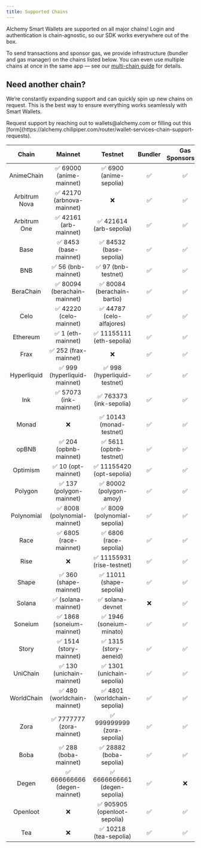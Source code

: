 ```yaml
---
title: Supported Chains
---
```


Alchemy Smart Wallets are supported on all major chains! Login and authentication is chain-agnostic, so our SDK works everywhere out of the box.

To send transactions and sponsor gas, we provide infrastructure (bundler and gas manager) on the chains listed below. You can even use multiple chains at once in the same app — see our [multi-chain guide](/wallets/recipes/multi-chain-setup) for details.

## Need another chain?

We’re constantly expanding support and can quickly spin up new chains on request. This is the best way to ensure everything works seamlessly with Smart Wallets.

<Info>
  Request support by reaching out to wallets@alchemy.com or filling out this
  [form](https://alchemy.chilipiper.com/router/wallet-services-chain-support-requests).
</Info>

|     Chain     |           Mainnet            |            Testnet            | Bundler | Gas Sponsorship |
| :-----------: | :--------------------------: | :---------------------------: | :-----: | :-------------: |
|  AnimeChain   |   ✅ 69000 (anime-mainnet)   |    ✅ 6900 (anime-sepolia)    |   ✅    |       ✅        |
| Arbitrum Nova |  ✅ 42170 (arbnova-mainnet)  |              ❌               |   ✅    |       ✅        |
| Arbitrum One  |    ✅ 42161 (arb-mainnet)    |    ✅ 421614 (arb-sepolia)    |   ✅    |       ✅        |
|     Base      |    ✅ 8453 (base-mainnet)    |    ✅ 84532 (base-sepolia)    |   ✅    |       ✅        |
|      BNB      |     ✅ 56 (bnb-mainnet)      |      ✅ 97 (bnb-testnet)      |   ✅    |       ✅        |
|   BeraChain   | ✅ 80094 (berachain-mainnet) |  ✅ 80084 (berachain-bartio)  |   ✅    |       ✅        |
|     Celo      |   ✅ 42220 (celo-mainnet)    |   ✅ 44787 (celo-alfajores)   |   ✅    |       ✅        |
|   Ethereum    |      ✅ 1 (eth-mainnet)      |   ✅ 11155111 (eth-sepolia)   |   ✅    |       ✅        |
|     Frax      |    ✅ 252 (frax-mainnet)     |              ❌               |   ✅    |       ✅        |
|  Hyperliquid  | ✅ 999 (hyperliquid-mainnet) | ✅ 998 (hyperliquid-testnet)  |   ✅    |       ✅        |
|      Ink      |    ✅ 57073 (ink-mainnet)    |    ✅ 763373 (ink-sepolia)    |   ✅    |       ✅        |
|     Monad     |              ❌              |   ✅ 10143 (monad-testnet)    |   ✅    |       ✅        |
|     opBNB     |    ✅ 204 (opbnb-mainnet)    |    ✅ 5611 (opbnb-testnet)    |   ✅    |       ✅        |
|   Optimism    |     ✅ 10 (opt-mainnet)      |   ✅ 11155420 (opt-sepolia)   |   ✅    |       ✅        |
|    Polygon    |   ✅ 137 (polygon-mainnet)   |    ✅ 80002 (polygon-amoy)    |   ✅    |       ✅        |
|  Polynomial   | ✅ 8008 (polynomial-mainnet) | ✅ 8009 (polynomial-sepolia)  |   ✅    |       ✅        |
|     Race      |    ✅ 6805 (race-mainnet)    |    ✅ 6806 (race-sepolia)     |   ✅    |       ✅        |
|     Rise      |              ❌              |  ✅ 11155931 (rise-testnet)   |   ✅    |       ✅        |
|     Shape     |    ✅ 360 (shape-mainnet)    |   ✅ 11011 (shape-sepolia)    |   ✅    |       ✅        |
|    Solana     |     ✅ (solana-mainnet)      |       ✅ solana-devnet        |   ❌    |       ✅        |
|    Soneium    |  ✅ 1868 (soneium-mainnet)   |   ✅ 1946 (soneium-minato)    |   ✅    |       ✅        |
|     Story     |   ✅ 1514 (story-mainnet)    |    ✅ 1315 (story-aeneid)     |   ✅    |       ✅        |
|   UniChain    |  ✅ 130 (unichain-mainnet)   |  ✅ 1301 (unichain-sepolia)   |   ✅    |       ✅        |
|  WorldChain   | ✅ 480 (worldchain-mainnet)  | ✅ 4801 (worldchain-sepolia)  |   ✅    |       ✅        |
|     Zora      |  ✅ 7777777 (zora-mainnet)   |  ✅ 999999999 (zora-sepolia)  |   ✅    |       ✅        |
|     Boba      |    ✅ 288 (boba-mainnet)     |    ✅ 28882 (boba-sepolia)    |   ✅    |       ✅        |
|     Degen     | ✅ 666666666 (degen-mainnet) | ✅ 6666666661 (degen-sepolia) |   ✅    |       ❌        |
|   Openloot    |              ❌              | ✅ 905905 (openloot-sepolia)  |   ✅    |       ✅        |
|      Tea      |              ❌              |    ✅ 10218 (tea-sepolia)     |   ✅    |       ✅        |
